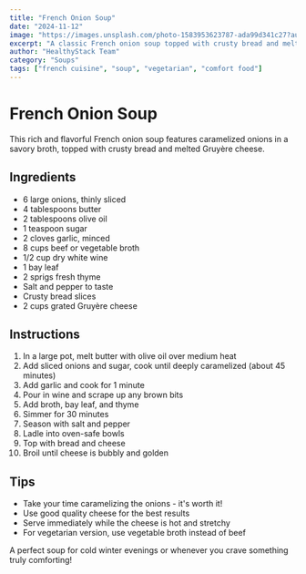 ```yaml
---
title: "French Onion Soup"
date: "2024-11-12"
image: "https://images.unsplash.com/photo-1583953623787-ada99d341c27?auto=format&fit=crop&w=800"
excerpt: "A classic French onion soup topped with crusty bread and melted cheese."
author: "HealthyStack Team"
category: "Soups"
tags: ["french cuisine", "soup", "vegetarian", "comfort food"]
---
```


# French Onion Soup

This rich and flavorful French onion soup features caramelized onions in a savory broth, topped with crusty bread and melted Gruyère cheese.

## Ingredients

- 6 large onions, thinly sliced
- 4 tablespoons butter
- 2 tablespoons olive oil
- 1 teaspoon sugar
- 2 cloves garlic, minced
- 8 cups beef or vegetable broth
- 1/2 cup dry white wine
- 1 bay leaf
- 2 sprigs fresh thyme
- Salt and pepper to taste
- Crusty bread slices
- 2 cups grated Gruyère cheese

## Instructions

1. In a large pot, melt butter with olive oil over medium heat
2. Add sliced onions and sugar, cook until deeply caramelized (about 45 minutes)
3. Add garlic and cook for 1 minute
4. Pour in wine and scrape up any brown bits
5. Add broth, bay leaf, and thyme
6. Simmer for 30 minutes
7. Season with salt and pepper
8. Ladle into oven-safe bowls
9. Top with bread and cheese
10. Broil until cheese is bubbly and golden

## Tips

- Take your time caramelizing the onions - it's worth it!
- Use good quality cheese for the best results
- Serve immediately while the cheese is hot and stretchy
- For vegetarian version, use vegetable broth instead of beef

A perfect soup for cold winter evenings or whenever you crave something truly comforting!
